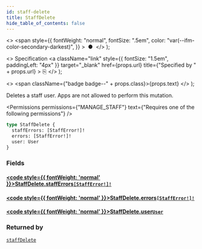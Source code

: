 ```yaml
---
id: staff-delete
title: StaffDelete
hide_table_of_contents: false
---
```


  <>
    <span
      style={{
        fontWeight: "normal",
        fontSize: ".5em",
        color: "var(--ifm-color-secondary-darkest)",
      }}
    >
      &nbsp;●&nbsp;
    </span>
  </>
);

  <>
    Specification
    <a
      className="link"
      style={{ fontSize: "1.5em", paddingLeft: "4px" }}
      target="\_blank"
      href={props.url}
      title={"Specified by " + props.url}
    >
      ⎘
    </a>
  </>
);

  <>
    <span className={"badge badge--" + props.class}>{props.text}</span>
  </>
);

Deletes a staff user. Apps are not allowed to perform this mutation.

<Permissions
  permissions={"MANAGE_STAFF"}
  text={"Requires one of the following permissions"}
/>

```graphql
type StaffDelete {
  staffErrors: [StaffError!]!
  errors: [StaffError!]!
  user: User
}
```

### Fields

#### [<code style={{ fontWeight: 'normal' }}>StaffDelete.<b>staffErrors</b></code>](#)<Bullet />[`[StaffError!]!`](../../../api-reference/users/objects/staff-error) <Badge class="secondary" text="non-null"/> <Badge class="secondary" text="object"/> <Badge class="secondary" text="users"/>

>

#### [<code style={{ fontWeight: 'normal' }}>StaffDelete.<b>errors</b></code>](#)<Bullet />[`[StaffError!]!`](../../../api-reference/users/objects/staff-error) <Badge class="secondary" text="non-null"/> <Badge class="secondary" text="object"/> <Badge class="secondary" text="users"/>

>

#### [<code style={{ fontWeight: 'normal' }}>StaffDelete.<b>user</b></code>](#)<Bullet />[`User`](../../../api-reference/users/objects/user) <Badge class="secondary" text="object"/> <Badge class="secondary" text="users"/>

>

### Returned by

[`staffDelete`](../../../api-reference/users/mutations/staff-delete) <Badge class="secondary" text="mutation"/>

